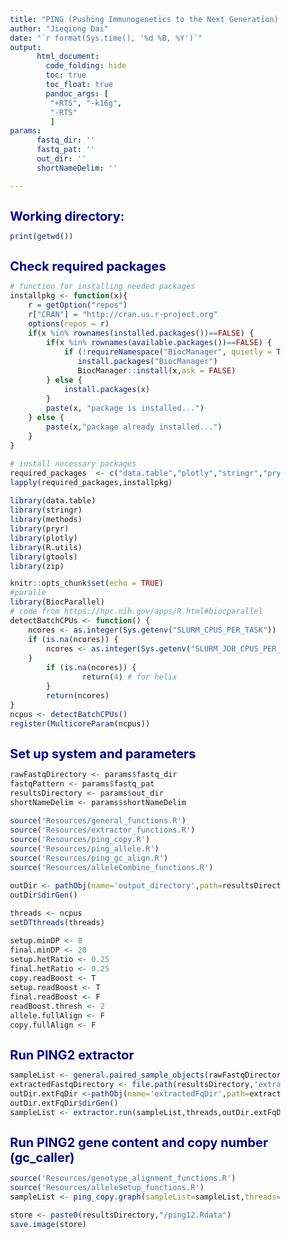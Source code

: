 ```yaml
---
title: "PING (Pushing Immunogenetics to the Next Generation)- Run PING2 extractor and  gc caller"
author: "Jieqiong Dai"
date: "`r format(Sys.time(), '%d %B, %Y')`"
output:
      html_document:
        code_folding: hide
        toc: true
        toc_float: true
        pandoc_args: [
         "+RTS", "-k16g",
         "-RTS"
         ]   
params:
      fastq_dir: ''
      fastq_pat: ''
      out_dir: ''
      shortNameDelim: ''

---
```


<style type="text/css">

body{ /* Normal  */
      font-size: 12px;
  }
td {  /* Table  */
  font-size: 12px;
}
h1.title {
  font-size: 38px;
  color: DarkRed;
}
h1 { /* Header 1 */
  font-size: 20px;
  color: DarkBlue;
}
h2 { /* Header 2 */
  font-size: 18px;
  color: DarkBlue;
}
h3 { /* Header 3 */
  font-size: 16px;
  color: DarkBlue;
}
code.r{ /* Code block */
    font-size: 12px;
}
pre { /* Code block - determines code spacing between lines */
    font-size: 14px;
}
</style>


# Working directory:
```r
print(getwd())
```
# Check required packages
```r
# function for installing needed packages
installpkg <- function(x){
    r = getOption("repos")
    r["CRAN"] = "http://cran.us.r-project.org"
    options(repos = r)
    if(x %in% rownames(installed.packages())==FALSE) {
        if(x %in% rownames(available.packages())==FALSE) {
            if (!requireNamespace("BiocManager", quietly = TRUE))
               install.packages("BiocManager")
               BiocManager::install(x,ask = FALSE)
        } else {
            install.packages(x)
        }
        paste(x, "package is installed...")
    } else {
        paste(x,"package already installed...")
    }
}

# install necessary packages
required_packages  <- c("data.table","plotly","stringr","pryr","gtools","R.utils","rmarkdown","methods","zip","BiocParallel")
lapply(required_packages,installpkg)

library(data.table)
library(stringr)
library(methods)
library(pryr)
library(plotly)
library(R.utils)
library(gtools)
library(zip)
```
```r
knitr::opts_chunk$set(echo = TRUE)
#paralle
library(BiocParallel)
# code from https://hpc.nih.gov/apps/R.html#biocparallel
detectBatchCPUs <- function() {
    ncores <- as.integer(Sys.getenv("SLURM_CPUS_PER_TASK"))
    if (is.na(ncores)) {
        ncores <- as.integer(Sys.getenv("SLURM_JOB_CPUS_PER_NODE"))
    }
        if (is.na(ncores)) {
                return(4) # for helix
        }
        return(ncores)
}
ncpus <- detectBatchCPUs()
register(MulticoreParam(ncpus))
```
# Set up system and parameters
```r
rawFastqDirectory <- params$fastq_dir
fastqPattern <- params$fastq_pat
resultsDirectory <- params$out_dir
shortNameDelim <- params$shortNameDelim

source('Resources/general_functions.R')
source('Resources/extractor_functions.R') 
source('Resources/ping_copy.R') 
source('Resources/ping_allele.R') 
source('Resources/ping_gc_align.R') 
source('Resources/alleleCombine_functions.R') 

outDir <- pathObj(name='output_directory',path=resultsDirectory)
outDir$dirGen()

threads <- ncpus
setDTthreads(threads)

setup.minDP <- 8
final.minDP <- 20
setup.hetRatio <- 0.25
final.hetRatio <- 0.25
copy.readBoost <- T
setup.readBoost <- T
final.readBoost <- F
readBoost.thresh <- 2
allele.fullAlign <- F
copy.fullAlign <- F
```

# Run PING2 extractor
```r
sampleList <- general.paired_sample_objects(rawFastqDirectory, fastqPattern, outDir$path, shortNameDelim)
extractedFastqDirectory <- file.path(resultsDirectory,'extractedFastq') 
outDir.extFqDir <-pathObj(name='extractedFqDir',path=extractedFastqDirectory)
outDir.extFqDir$dirGen()
sampleList <- extractor.run(sampleList,threads,outDir.extFqDir$path,forceRun=F) # set forceRun=T if you want to force alignments
```

# Run PING2 gene content and copy number (gc_caller)
```r
source('Resources/genotype_alignment_functions.R')
source('Resources/alleleSetup_functions.R')
sampleList <- ping_copy.graph(sampleList=sampleList,threads=threads,resultsDirectory=outDir$path,forceRun=F,onlyKFF=F,fullAlign = F) 

store <- paste0(resultsDirectory,"/ping12.Rdata")
save.image(store)
```
